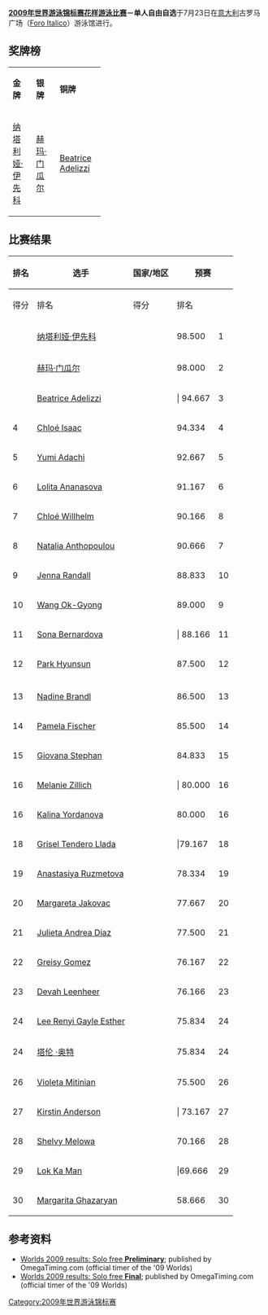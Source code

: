 {{Link style|time=2015-12-13T12:19:14+00:00}}
{{noteTA|G1=Aquatics}}
{{2009年世界游泳锦标赛}}

{{main|2009年世界游泳锦标赛花样游泳比赛}}

'''[[2009年世界游泳锦标赛花样游泳比赛|2009年世界游泳锦标赛花样游泳比赛]]－单人自由自选'''于7月23日在[[意大利|意大利]]古罗马广场（[[:en:Foro_Italico|Foro Italico]]）游泳馆进行。

== 奖牌榜 ==

{| class="wikitable" style="text-align:center" width=60%
|- align="center"
| width=20% bgcolor=gold|'''金牌'''|| width=20% bgcolor=silver|'''银牌'''|| width=20% bgcolor=CC9966|'''铜牌'''
|-
| [[纳塔利娅·伊先科|纳塔利娅·伊先科]]<br />{{RUS}}
| [[赫玛·门瓜尔|赫玛·门瓜尔]]<br />{{ESP}}
| [[Beatrice_Adelizzi|Beatrice Adelizzi]]<br />{{ITA}}
|}

== 比赛结果 ==

{| class="wikitable" style="text-align:center;font-family:Arial" width=60%
|-
!rowspan="2"|排名!!rowspan="2"|选手!!rowspan="2"|国家/地区!!colspan="2"|预赛!!colspan="2"|决赛
|-
!得分!!排名!!得分!!排名
|- bgcolor=ccffcc
| {{gold01}} || align=left| [[纳塔利娅·伊先科|纳塔利娅·伊先科]] || align=left|{{RUS}} || 98.500 || 1 || 98.833 || '''1'''
|- bgcolor=ccffcc
| {{silver02}} || align=left| [[赫玛·门瓜尔|赫玛·门瓜尔]] || align=left|{{ESP}} || 98.000 || 2 || 98.333 || '''2'''
|- bgcolor=ccffcc
| {{bronze03}} || align=left| [[Beatrice_Adelizzi|Beatrice Adelizzi]] || align=left|{{ITA}} || | 94.667 || 3 || 95.500 || '''3'''
|- bgcolor=ccffcc
| 4 || align=left| [[Chloé_Isaac|Chloé Isaac]] || align=left|{{CAN}} || 94.334 || 4 || 95.000 || '''4'''
|- bgcolor=ccffcc
| 5 || align=left| [[Yumi_Adachi_(synchronized_swimmer)|Yumi Adachi]] || align=left|{{JPN}} || 92.667 || 5 || 93.167 || '''5'''
|- bgcolor=ccffcc
| 6 || align=left| [[Lolita_Ananasova|Lolita Ananasova]] || align=left|{{UKR}} || 91.167 || 6 || 92.500 || '''6'''
|- bgcolor=ccffcc
| 7 || align=left| [[Chloé_Willhelm|Chloé Willhelm]] || align=left|{{FRA}} || 90.166 || 8 || 91.500 || '''7'''
|- bgcolor=ccffcc
| 8 || align=left| [[Natalia_Anthopoulou|Natalia Anthopoulou]] || align=left|{{GRE}} || 90.666 || 7 || 90.834 || '''8'''
|- bgcolor=ccffcc
| 9 || align=left| [[Jenna_Randall|Jenna Randall]] || align=left| {{GBR}} || 88.833 || 10 || 89.167 || '''9'''
|- bgcolor=ccffcc
| 10 || align=left| [[Wang_Ok-Gyong|Wang Ok-Gyong]] || align=left|{{PRK}} || 89.000 || 9 || 88.666 || '''10'''
|- bgcolor=ccffcc
| 11 || align=left| [[Sona_Bernardova|Sona Bernardova]] || align=left|{{CZE}} || | 88.166 || 11 || 87.833 || '''11'''
|- bgcolor=ccffcc
| 12 || align=left| [[Park_Hyunsun|Park Hyunsun]] || align=left|{{KOR}} || 87.500 || 12 || 87.666 || '''12'''
|- bgcolor=#DDDDDD
| colspan=7|
|-
| 13 || align=left| [[Nadine_Brandl|Nadine Brandl]] || align=left|{{AUT}} || 86.500 || 13 || ||
|-
| 14 || align=left| [[Pamela_Fischer|Pamela Fischer]] || align=left| {{SUI}} || 85.500 || 14 || ||
|-
| 15 || align=left| [[Giovana_Stephan|Giovana Stephan]] || align=left|{{BRA}} || 84.833 || 15 || ||
|-
| 16 || align=left| [[Melanie_Zillich|Melanie Zillich]] || align=left|{{GER}} || | 80.000 || 16 || ||
|-
| 16 || align=left| [[Kalina_Yordanova|Kalina Yordanova]] || align=left| {{BUL}} || 80.000 || 16 || ||
|-
| 18 || align=left| [[Grisel_Tendero_Llada|Grisel Tendero Llada]] || align=left|{{CUB}} || |79.167 || 18 || ||
|-
| 19 || align=left| [[Anastasiya_Ruzmetova|Anastasiya Ruzmetova]] || align=left| {{UZB}} || 78.334 || 19 || ||
|-
| 20 || align=left| [[Margareta_Jakovac|Margareta Jakovac]] || align=left| {{CRO}} || 77.667 || 20 || ||
|-
| 21 || align=left| [[Julieta_Andrea_Diaz|Julieta Andrea Diaz]] || align=left|{{ARG}} || 77.500 || 21 || ||
|-
| 22 || align=left| [[Greisy_Gomez|Greisy Gomez]] || align=left|{{VEN}} || 76.167 || 22 || ||
|-
| 23 || align=left| [[Devah_Leenheer|Devah Leenheer]] || align=left|{{ARU}} || 76.166 || 23 || ||
|-
| 24 || align=left| [[Lee_Renyi_Gayle_Esther|Lee Renyi Gayle Esther]] || align=left|{{SIN}} || 75.834 || 24 || ||
|-
| 24 || align=left| [[塔伦_·奥特|塔伦 ·奥特]] || align=left| {{AUS}} || 75.834 || 24 || ||
|-
| 26 || align=left| [[Violeta_Mitinian|Violeta Mitinian]] || align=left|{{CRC}} || 75.500 || 26 || ||
|-
| 27 || align=left| [[Kirstin_Anderson|Kirstin Anderson]] || align=left|{{NZL}} || | 73.167 || 27 || ||
|-
| 28 || align=left| [[Shelvy_Melowa|Shelvy Melowa]] || align=left| {{INA}} || 70.166 || 28 || ||
|-
| 29 || align=left| [[Lok_Ka_Man|Lok Ka Man]] || align=left|{{MAC}} || |69.666 || 29 || ||
|-
| 30 || align=left| [[Margarita_Ghazaryan|Margarita Ghazaryan]] || align=left| {{ARM}} || 58.666 || 30 || ||
|}

== 参考资料 ==

<div class="references-small">
* [https://web.archive.org/web/20090806185007/http://www.omegatiming.com/synchro/racearchives/2009/Roma2009/C73_Results_Solo_Prelim.pdf Worlds 2009 results: Solo free '''Preliminary''']; published by OmegaTiming.com (official timer of the '09 Worlds)
* [https://web.archive.org/web/20090806182933/http://www.omegatiming.com/synchro/racearchives/2009/Roma2009/C73_Results_Solo_Finals.pdf Worlds 2009 results: Solo free '''Final''']; published by OmegaTiming.com (official timer of the '09 Worlds)
</div>

[[Category:2009年世界游泳锦标赛|Category:2009年世界游泳锦标赛]]